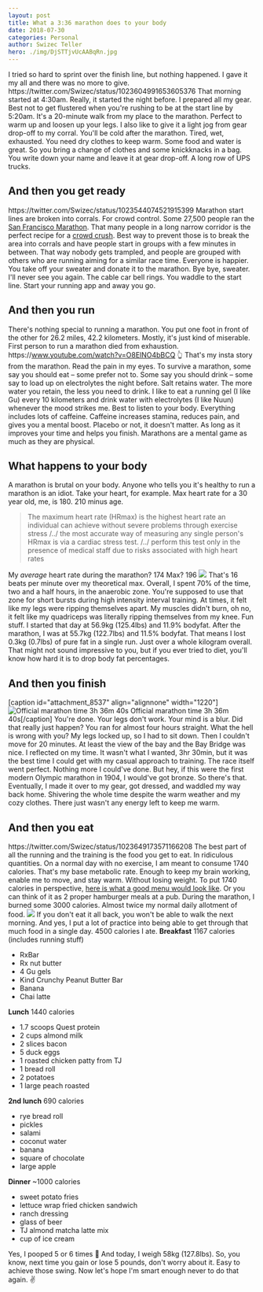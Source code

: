 ```yaml
---
layout: post
title: What a 3:36 marathon does to your body
date: 2018-07-30
categories: Personal
author: Swizec Teller
hero: ./img/DjSTTjvUcAABqRn.jpg
---
```


I tried so hard to sprint over the finish line, but nothing happened. I gave it my all and there was no more to give. https&#x3A;//twitter.com/Swizec/status/1023604991653605376 That morning started at 4:30am. Really, it started the night before. I prepared all my gear. Best not to get flustered when you're rushing to be at the start line by 5:20am. It's a 20-minute walk from my place to the marathon. Perfect to warm up and loosen up your legs. I also like to give it a light jog from gear drop-off to my corral. You'll be cold after the marathon. Tired, wet, exhausted. You need dry clothes to keep warm. Some food and water is great. So you bring a change of clothes and some knickknacks in a bag. You write down your name and leave it at gear drop-off. A long row of UPS trucks.

## And then you get ready

https&#x3A;//twitter.com/Swizec/status/1023544074521915399 Marathon start lines are broken into corrals. For crowd control. Some 27,500 people ran the [San Francisco Marathon](http://www.thesfmarathon.com/). That many people in a long narrow corridor is the perfect recipe for a [crowd crush](https://www.news.com.au/technology/science/human-body/crowd-crush-what-happens-in-a-human-stampede/news-story/5ea6cd28dfc8744246e0bdd5500baa11). Best way to prevent those is to break the area into corrals and have people start in groups with a few minutes in between. That way nobody gets trampled, and people are grouped with others who are running aiming for a similar race time. Everyone is happier. You take off your sweater and donate it to the marathon. Bye bye, sweater. I'll never see you again. The cable car bell rings. You waddle to the start line. Start your running app and away you go.

## And then you run

There's nothing special to running a marathon. You put one foot in front of the other for 26.2 miles, 42.2 kilometers. Mostly, it's just kind of miserable. First person to run a marathon died from exhaustion. https&#x3A;//www.youtube.com/watch?v=O8ElNO4bBCQ 👆 That's my insta story from the marathon. Read the pain in my eyes. To survive a marathon, some say you should eat – some prefer not to. Some say you should drink – some say to load up on electrolytes the night before. Salt retains water. The more water you retain, the less you need to drink. I like to eat a running gel (I like Gu) every 10 kilometers and drink water with electrolytes (I like Nuun) whenever the mood strikes me. Best to listen to your body. Everything includes lots of caffeine. Caffeine increases stamina, reduces pain, and gives you a mental boost. Placebo or not, it doesn't matter. As long as it improves your time and helps you finish. Marathons are a mental game as much as they are physical.

## What happens to your body

A marathon is brutal on your body. Anyone who tells you it's healthy to run a marathon is an idiot. Take your heart, for example. Max heart rate for a 30 year old, me, is 180. 210 minus age.

> The maximum heart rate (HRmax) is the highest heart rate an individual can achieve without severe problems through exercise stress /../ the most accurate way of measuring any single person's HRmax is via a cardiac stress test. /../ perform this test only in the presence of medical staff due to risks associated with high heart rates

My _average_ heart rate during the marathon? 174 Max? 196 ![](./img/DjSeSqcVsAEUnSt.jpg) That's 16 beats per minute over my theoretical max. Overall, I spent 70% of the time, two and a half hours, in the anaerobic zone. You're supposed to use that zone for short bursts during high intensity interval training. At times, it felt like my legs were ripping themselves apart. My muscles didn't burn, oh no, it felt like my quadriceps was literally ripping themselves from my knee. Fun stuff. I started that day at 56.9kg (125.4lbs) and 11.9% bodyfat. After the marathon, I was at 55.7kg (122.7lbs) and 11.5% bodyfat. That means I lost 0.3kg (0.7lbs) of pure fat in a single run. Just over a whole kilogram overall. That might not sound impressive to you, but if you ever tried to diet, you'll know how hard it is to drop body fat percentages.

## And then you finish

\[caption id="attachment_8537" align="alignnone" width="1220"]![Official marathon time 3h 36m 40s](./img/biofreeze-san-francisco-marathon-r6fbytm4.png) Official marathon time 3h 36m 40s\[/caption] You're done. Your legs don't work. Your mind is a blur. Did that really just happen? You ran for almost four hours straight. What the hell is wrong with you? My legs locked up, so I had to sit down. Then I couldn't move for 20 minutes. At least the view of the bay and the Bay Bridge was nice. I reflected on my time. It wasn't what I wanted, 3hr 30min, but it was the best time I could get with my casual approach to training. The race itself went perfect. Nothing more I could've done. But hey, if this were the first modern Olympic marathon in 1904, I would've got bronze. So there's that. Eventually, I made it over to my gear, got dressed, and waddled my way back home. Shivering the whole time despite the warm weather and my cozy clothes. There just wasn't any energy left to keep me warm.

## And then you eat

https&#x3A;//twitter.com/Swizec/status/1023649173571166208 The best part of all the running and the training is the food you get to eat. In ridiculous quantities. On a normal day with no exercise, I am meant to consume 1740 calories. That's my base metabolic rate. Enough to keep my brain working, enable me to move, and stay warm. Without losing weight. To put 1740 calories in perspective, [here is what a good menu would look like](https://www.verywellfit.com/two-meal-plans-for-a-1700-calorie-per-day-diet-2506565). Or you can think of it as 2 proper hamburger meals at a pub. During the marathon, I burned some 3000 calories. Almost twice my normal daily allotment of food. ![](./img/FullSizeRender-1.jpg) If you don't eat it all back, you won't be able to walk the next morning. And yes, I put a lot of practice into being able to get through that much food in a single day. 4500 calories I ate. **Breakfast** 1167 calories (includes running stuff)

-   RxBar
-   Rx nut butter
-   4 Gu gels
-   Kind Crunchy Peanut Butter Bar
-   Banana
-   Chai latte

**Lunch** 1440 calories

-   1.7 scoops Quest protein
-   2 cups almond milk
-   2 slices bacon
-   5 duck eggs
-   1 roasted chicken patty from TJ
-   1 bread roll
-   2 potatoes
-   1 large peach roasted

**2nd lunch** 690 calories

-   rye bread roll
-   pickles
-   salami
-   coconut water
-   banana
-   square of chocolate
-   large apple

**Dinner** ~1000 calories

-   sweet potato fries
-   lettuce wrap fried chicken sandwich
-   ranch dressing
-   glass of beer
-   TJ almond matcha latte mix
-   cup of ice cream

Yes, I pooped 5 or 6 times 💩 And today, I weigh 58kg (127.8lbs). So, you know, next time you gain or lose 5 pounds, don't worry about it. Easy to achieve those swing. Now let's hope I'm smart enough never to do that again. ✌️
